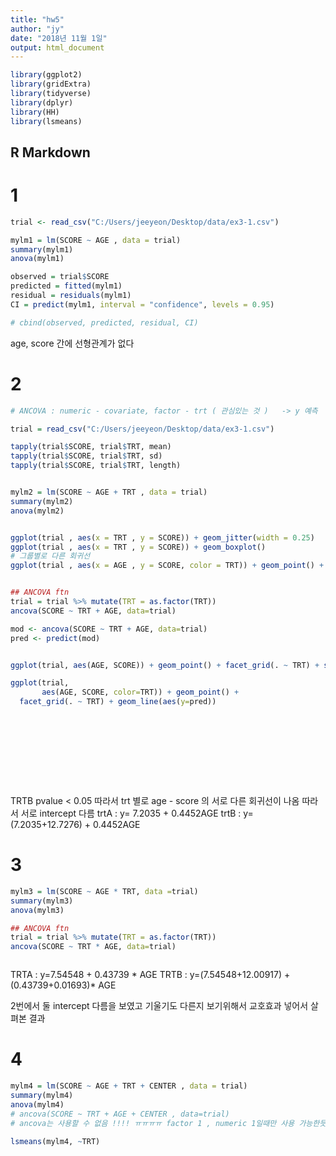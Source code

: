 ```yaml
---
title: "hw5"
author: "jy"
date: "2018년 11월 1일"
output: html_document
---
```


```r
library(ggplot2)
library(gridExtra)
library(tidyverse)
library(dplyr)
library(HH)
library(lsmeans)

```

## R Markdown

# 1

```r
trial <- read_csv("C:/Users/jeeyeon/Desktop/data/ex3-1.csv")

mylm1 = lm(SCORE ~ AGE , data = trial)
summary(mylm1)
anova(mylm1)

observed = trial$SCORE
predicted = fitted(mylm1)
residual = residuals(mylm1)
CI = predict(mylm1, interval = "confidence", levels = 0.95)

# cbind(observed, predicted, residual, CI)

```

age, score 간에 선형관계가 없다



# 2

```r

# ANCOVA : numeric - covariate, factor - trt ( 관심있는 것 )   -> y 예측

trial = read_csv("C:/Users/jeeyeon/Desktop/data/ex3-1.csv")

tapply(trial$SCORE, trial$TRT, mean)
tapply(trial$SCORE, trial$TRT, sd)
tapply(trial$SCORE, trial$TRT, length)


mylm2 = lm(SCORE ~ AGE + TRT , data = trial)
summary(mylm2)
anova(mylm2)


ggplot(trial , aes(x = TRT , y = SCORE)) + geom_jitter(width = 0.25)
ggplot(trial , aes(x = TRT , y = SCORE)) + geom_boxplot()
# 그룹별로 다른 회귀선
ggplot(trial , aes(x = AGE , y = SCORE, color = TRT)) + geom_point() + geom_smooth(method=lm, se=FALSE, fullrange=TRUE)


## ANCOVA ftn
trial = trial %>% mutate(TRT = as.factor(TRT))
ancova(SCORE ~ TRT + AGE, data=trial)

mod <- ancova(SCORE ~ TRT + AGE, data=trial)
pred <- predict(mod)


ggplot(trial, aes(AGE, SCORE)) + geom_point() + facet_grid(. ~ TRT) + stat_smooth(method="lm")

ggplot(trial,
       aes(AGE, SCORE, color=TRT)) + geom_point() +
  facet_grid(. ~ TRT) + geom_line(aes(y=pred))











```

TRTB pvalue < 0.05 따라서 trt 별로 age - score 의 서로 다른 회귀선이 나옴 따라서 서로 intercept 다름 
trtA : y= 7.2035 + 0.4452AGE
trtB : y= (7.2035+12.7276) + 0.4452AGE


# 3
```r


mylm3 = lm(SCORE ~ AGE * TRT, data =trial)
summary(mylm3)
anova(mylm3)

## ANCOVA ftn
trial = trial %>% mutate(TRT = as.factor(TRT))
ancova(SCORE ~ TRT * AGE, data=trial)



```

TRTA : y=7.54548 + 0.43739 * AGE
TRTB : y=(7.54548+12.00917) + (0.43739+0.01693)* AGE

2번에서 둘 intercept 다름을 보였고 기울기도 다른지 보기위해서 교호효과 넣어서 살펴본 결과 


# 4

```r

mylm4 = lm(SCORE ~ AGE + TRT + CENTER , data = trial)
summary(mylm4)
anova(mylm4)
# ancova(SCORE ~ TRT + AGE + CENTER , data=trial)
# ancova는 사용할 수 없음 !!!! ㅠㅠㅠㅠ factor 1 , numeric 1일때만 사용 가능한듯 ? ? 

lsmeans(mylm4, ~TRT)


```







